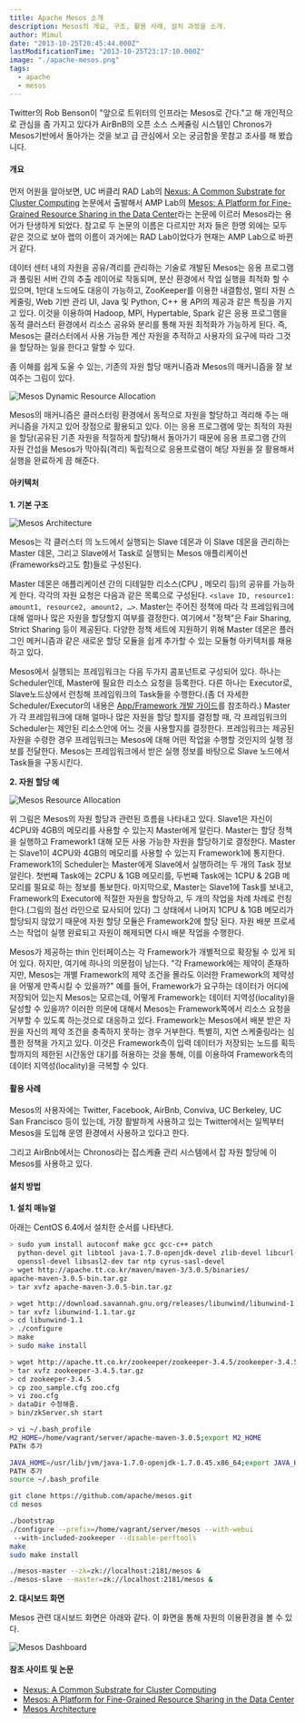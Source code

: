 ```yaml
---
title: Apache Mesos 소개
description: Mesos의 개요, 구조, 활용 사례, 설치 과정을 소개.
author: Mimul
date: "2013-10-25T20:45:44.000Z"
lastModificationTime: "2013-10-25T23:17:10.000Z"
image: "./apache-mesos.png"
tags:
  - apache
  - mesos
---
```

Twitter의 Rob Benson이 "앞으로 트위터의 인프라는 Mesos로 간다."고 해 개인적으로 관심을 좀 가지고 있다가 AirBnB의 오픈 소스 스케쥴링 시스템인 Chronos가 Mesos기반에서 돌아가는 것을 보고 급 관심에서 오는 궁금함을 못참고 조사를 해 봤습니다.

#### 개요

먼저 어원을 알아보면, UC 버클리 RAD Lab의 [Nexus: A Common Substrate for Cluster Computing](http://www.eecs.berkeley.edu/Pubs/TechRpts/2009/EECS-2009-158.pdf) 논문에서 출발해서 AMP Lab의 [Mesos: A Platform for Fine-Grained Resource Sharing in the Data Center](https://amplab.cs.berkeley.edu/wp-content/uploads/2011/06/Mesos-A-Platform-for-Fine-Grained-Resource-Sharing-in-the-Data-Center.pdf)라는 논문에 이르러 Mesos라는 용어가 탄생하게 되었다. 참고로 두 논문의 이름은 다르지만 저자 들은 한명 외에는 모두 같은 것으로 보아 랩의 이름이 과거에는 RAD Lab이었다가 현재는 AMP Lab으로 바뀐거 같다.

데이터 센터 내의 자원을 공유/격리를 관리하는 기술로 개발된 Mesos는 응용 프로그램과 풀링된 서버 간의 추출 레이어로 작동되며, 분산 환경에서 작업 실행을 최적화 할 수 있으며, 1만대 노드에도 대응이 가능하고, ZooKeeper를 이용한 내결함성, 멀티 자원 스케줄링, Web 기반 관리 UI, Java 및 Python, C++ 용 API의 제공과 같은 특징을 가지고 있다. 이것을 이용하여 Hadoop, MPI, Hypertable, Spark 같은 응용 프로그램을 동적 클러스터 환경에서 리소스 공유와 분리를 통해 자원 최적화가 가능하게 된다.
즉, Mesos는 클러스터에서 사용 가능한 계산 자원을 추적하고 사용자의 요구에 따라 그것을 할당하는 일을 한다고 말할 수 있다.

좀 이해를 쉽게 도울 수 있는, 기존의 자원 할당 매커니즘과 Mesos의 매커니즘을 잘 보여주는 그림이 있다.

![Mesos Dynamic Resource Allocation](./mesos-dynamic.png)

Mesos의 매커니즘은 클러스터링 환경에서 동적으로 자원을 할당하고 격리해 주는 매커니즘을 가지고 있어 장점으로 활용되고 있다. 이는 응용 프로그램에 맞는 최적의 자원을 할당(공유된 기존 자원을 적절하게 할당)해서 돌아가기 때문에 응용 프로그램 간의 자원 간섭을 Mesos가 막아줘(격리) 독립적으로 응용프로램이 해당 자원을 잘 활용해서 실행을 완료하게 끔 해준다.

#### 아키텍처

**1. 기본 구조**

![Mesos Architecture](./mesos-architecture3.jpg)

Mesos는 각 클러스터 의 노드에서 실행되는 Slave 데몬과 이 Slave 데몬을 관리하는 Master 데몬, 그리고 Slave에서 Task로 실행되는 Mesos 애플리케이션(Frameworks라고도 함)들로 구성된다.

Master 데몬은 애플리케이션 간의 디테일한 리소스(CPU , 메모리 등)의 공유를 가능하게 한다. 각각의 자원 요청은 다음과 같은 목록으로 구성된다. ```<slave ID, resource1: amount1, resource2, amount2, …>```. Master는 주어진 정책에 따라 각 프레임워크에 대해 얼마나 많은 자원을 할당할지 여부를 결정한다. 여기에서 "정책"은 Fair Sharing, Strict Sharing 등이 제공된다. 다양한 정책 세트에 지원하기 위해 Master 데몬은 플러그인 메커니즘과 같은 새로운 할당 모듈을 쉽게 추가할 수 있는 모듈형 아키텍처를 채용하고 있다.

Mesos에서 실행되는 프레임워크는 다음 두가지 콤포넌트로 구성되어 있다. 하나는 Scheduler인데, Master에 필요한 리소스 요청을 등록한다. 다른 하나는 Executor로, Slave노드상에서 런칭해 프레임워크의 Task들을 수행한다.(좀 더 자세한 Scheduler/Executor의 내용은 [App/Framework 개발 가이드](https://mesos.apache.org/documentation/latest/app-framework-development-guide/)를 참조하라.) Master가 각 프레임워크에 대해 얼마나 많은 자원을 할당 할지를 결정할 때, 각 프레임워크의 Scheduler는 제안된 리소스안에 어느 것을 사용할지를 결정한다. 프레임워크는 제공된 자원을 수령한 경우 프레임워크는 Mesos에 대해 어떤 작업을 수행할 것인지의 실행 정보를 전달한다. Mesos는 프레임워크에서 받은 실행 정보를 바탕으로 Slave 노드에서 Task들을 구동시킨다.

**2. 자원 할당 예**

![Mesos Resource Allocation](./mesos-architecture-example.jpg)

위 그림은 Mesos의 자원 할당과 관련된 흐름을 나타내고 있다.
Slave1은 자신이 4CPU와 4GB의 메모리를 사용할 수 있는지 Master에게 알린다. Master는 할당 정책을 실행하고 Framework1 대해 모든 사용 가능한 자원을 할당하기로 결정한다.
Master는 Slave1이 4CPU와 4GB의 메모리를 사용할 수 있는지 Framework1에 통지한다.
Framework1의 Scheduler는 Master에게 Slave에서 실행하려는 두 개의 Task 정보 알린다. 첫번째 Task에는 2CPU & 1GB 메모리를, 두번째 Task에는 1CPU & 2GB 메모리를 필요로 하는 정보를 통보한다.
마지막으로, Master는 Slave1에 Task를 보내고, Framework의 Executor에 적절한 자원을 할당하고, 두 개의 작업을 차례 차례로 런칭한다.(그림의 점선 라인으로 묘사되어 있다) 그 상태에서 나머지 1CPU & 1GB 메모리가 할당되지 않았기 때문에 자원 할당 모듈은 Framework2에 할당 된다.
자원 배분 프로세스는 작업이 실행 완료되고 자원이 해제되면 다시 배분 작업을 수행한다.

Mesos가 제공하는 thin 인터페이스는 각 Framework가 개별적으로 확장될 수 있게 되어 있다. 하지만, 여기에 하나의 의문점이 남는다. "각 Framework에는 제약이 존재하지만, Mesos는 개별 Framework의 제약 조건을 몰라도 이러한 Framework의 제약성을 어떻게 만족시킬 수 있을까?" 예를 들어, Framework가 요구하는 데이터가 어디에 저장되어 있는지 Mesos는 모르는데, 어떻게 Framework는 데이터 지역성(locality)을 달성할 수 있을까? 이러한 의문에 대해서 Mesos는 Framework쪽에서 리소스 요청을 거부할 수 있도록 하는것으로 대응하고 있다. Framework는 Mesos에서 배분 받은 자원을 자신의 제약 조건을 충족하지 못하는 경우 거부한다. 특별히, 지연 스케줄링라는 심플한 정책을 가지고 있다. 이것은 Framework측이 입력 데이터가 저장되는 노드를 획득할까지의 제한된 시간동안 대기를 허용하는 것을 통해, 이를 이용하여 Framework측의 데이터 지역성(locality)을 극복할 수 있다.

#### 활용 사례

Mesos의 사용자에는 Twitter, Facebook, AirBnb, Conviva, UC Berkeley, UC San Francisco 등이 있는데, 가장 활발하게 사용하고 있는 Twitter에서는 일찍부터 Mesos을 도입해 운영 환경에서 사용하고 있다고 한다.

그리고 AirBnb에서는 Chronos라는 잡스케쥴 관리 시스템에서 잡 자원 할당에 이 Mesos를 사용하고 있다.

#### 설치 방법

**1. 설치 매뉴얼**

아래는 CentOS 6.4에서 설치한 순서를 나타낸다.

```bash
> sudo yum install autoconf make gcc gcc-c++ patch
  python-devel git libtool java-1.7.0-openjdk-devel zlib-devel libcurl-devel
  openssl-devel libsasl2-dev tar ntp cyrus-sasl-devel
> wget http://apache.tt.co.kr/maven/maven-3/3.0.5/binaries/
apache-maven-3.0.5-bin.tar.gz
> tar xvfz apache-maven-3.0.5-bin.tar.gz

> wget http://download.savannah.gnu.org/releases/libunwind/libunwind-1.1.tar.gz
> tar xvfz libunwind-1.1.tar.gz
> cd libunwind-1.1
> ./configure
> make
> sudo make install

> wget http://apache.tt.co.kr/zookeeper/zookeeper-3.4.5/zookeeper-3.4.5.tar.gz
> tar xvfz zookeeper-3.4.5.tar.gz
> cd zookeeper-3.4.5
> cp zoo_sample.cfg zoo.cfg
> vi zoo.cfg
> dataDir 수정해줌.
> bin/zkServer.sh start

> vi ~/.bash_profile
M2_HOME=/home/vagrant/server/apache-maven-3.0.5;export M2_HOME
PATH 추가

JAVA_HOME=/usr/lib/jvm/java-1.7.0-openjdk-1.7.0.45.x86_64;export JAVA_HOME
PATH 추가
source ~/.bash_profile

git clone https://github.com/apache/mesos.git
cd mesos

./bootstrap
./configure --prefix=/home/vagrant/server/mesos --with-webui
 --with-included-zookeeper --disable-perftools
make
sudo make install

./mesos-master --zk=zk://localhost:2181/mesos &
./mesos-slave --master=zk://localhost:2181/mesos &
```

**2. 대시보드 화면**

Mesos 관련 대시보드 화면은 아래와 같다. 이 화면을 통해 자원의 이용환경을 볼 수 있다.

![Mesos Dashboard](./mesos_dashboard.png)

#### 참조 사이트 및 논문

- [Nexus: A Common Substrate for Cluster Computing](http://www.eecs.berkeley.edu/Pubs/TechRpts/2009/EECS-2009-158.pdf)
- [Mesos: A Platform for Fine-Grained Resource Sharing in the Data Center](https://amplab.cs.berkeley.edu/wp-content/uploads/2011/06/Mesos-A-Platform-for-Fine-Grained-Resource-Sharing-in-the-Data-Center.pdf)
- [Mesos Architecture](https://mesos.apache.org/documentation/latest/architecture/)
